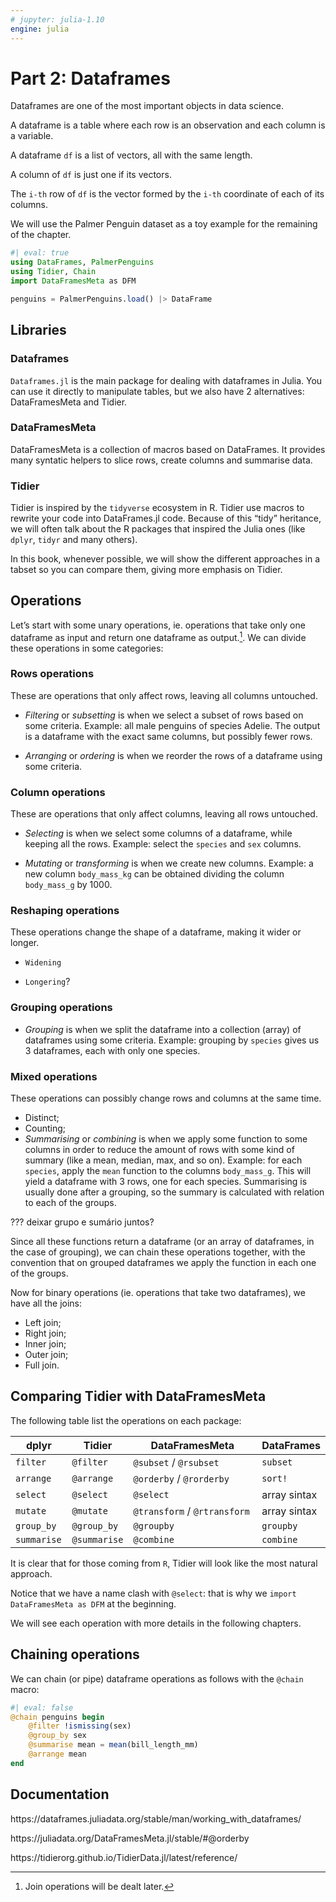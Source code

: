 ```yaml
---
# jupyter: julia-1.10
engine: julia
---
```


# Part 2: Dataframes

Dataframes are one of the most important objects in data science. 

A dataframe is a table where each row is an observation and each column is a variable.

::: {.callout}
A dataframe `df` is a list of vectors, all with the same length.

A column of `df` is just one if its vectors.

The `i-th` row of `df` is the vector formed by the `i-th` coordinate of each of its columns.
:::

We will use the Palmer Penguin dataset as a toy example for the remaining of the chapter.

```julia
#| eval: true
using DataFrames, PalmerPenguins
using Tidier, Chain
import DataFramesMeta as DFM

penguins = PalmerPenguins.load() |> DataFrame
```

## Libraries

### Dataframes

`Dataframes.jl` is the main package for dealing with dataframes in Julia. You can use it directly to manipulate tables, but we also have 2 alternatives: DataFramesMeta and Tidier. 

### DataFramesMeta

DataFramesMeta is a collection of macros based on DataFrames. It provides many syntatic helpers to slice rows, create columns and summarise data.

### Tidier

Tidier is inspired by the `tidyverse` ecosystem in R. Tidier use macros to rewrite your code into DataFrames.jl code. Because of this "tidy" heritance, we will often talk about the R packages that inspired the Julia ones (like `dplyr`, `tidyr` and many others).

In this book, whenever possible, we will show the different approaches in a tabset so you can compare them, giving more emphasis on Tidier.

## Operations

Let's start with some unary operations, ie. operations that take only one dataframe as input and return one dataframe as output.^[Join operations will be dealt later.]. We can divide these operations in some categories:

### Rows operations

These are operations that only affect rows, leaving all columns untouched.

- *Filtering* or *subsetting* is when we select a subset of rows based on some criteria. Example: all male penguins of species Adelie. The output is a dataframe with the exact same columns, but possibly fewer rows.

- *Arranging* or *ordering* is when we reorder the rows of a dataframe using some criteria.

### Column operations

These are operations that only affect columns, leaving all rows untouched.

- *Selecting* is when we select some columns of a dataframe, while keeping all the rows. Example: select the `species` and `sex` columns.

- *Mutating* or *transforming* is when we create new columns. Example: a new column `body_mass_kg` can be obtained dividing the column `body_mass_g` by 1000.

### Reshaping operations

These operations change the shape of a dataframe, making it wider or longer.

- `Widening`

- `Longering`?

### Grouping operations

- *Grouping* is when we split the dataframe into a collection (array) of dataframes using some criteria. Example: grouping by `species` gives us 3 dataframes, each with only one species.

### Mixed operations

These operations can possibly change rows and columns at the same time.

- Distinct;
- Counting;
- *Summarising* or *combining* is when we apply some function to some columns in order to reduce the amount of rows with some kind of summary (like a mean, median, max, and so on). Example: for each `species`, apply the `mean` function to the columns `body_mass_g`. This will yield a dataframe with 3 rows, one for each species. Summarising is usually done after a grouping, so the summary is calculated with relation to each of the groups.

??? deixar grupo e sumário juntos?

Since all these functions return a dataframe (or an array of dataframes, in the case of grouping), we can chain these operations together, with the convention that on grouped dataframes we apply the function in each one of the groups.

Now for binary operations (ie. operations that take two dataframes), we have all the joins:

- Left join;
- Right join;
- Inner join;
- Outer join;
- Full join.

## Comparing Tidier with DataFramesMeta

The following table list the operations on each package:

| dplyr       | Tidier       | DataFramesMeta               | DataFrames   |
|-------------|--------------|------------------------------|--------------|
| `filter`    | `@filter`    | `@subset` / `@rsubset`       | `subset`     |
| `arrange`   | `@arrange`   | `@orderby` / `@rorderby`     | `sort!`      |
| `select`    | `@select`    | `@select`                    | array sintax |
| `mutate`    | `@mutate`    | `@transform` / `@rtransform` | array sintax |
| `group_by`  | `@group_by`  | `@groupby`                   | `groupby`    |
| `summarise` | `@summarise` | `@combine`                   | `combine`    |

It is clear that for those coming from `R`, Tidier will look like the most natural approach.

Notice that we have a name clash with `@select`: that is why we `import DataFramesMeta as DFM` at the beginning.

We will see each operation with more details in the following chapters.

## Chaining operations

We can chain (or pipe) dataframe operations as follows with the `@chain` macro:

```julia
#| eval: false
@chain penguins begin
    @filter !ismissing(sex)
    @group_by sex
    @summarise mean = mean(bill_length_mm)
    @arrange mean
end
```

## Documentation

https://dataframes.juliadata.org/stable/man/working_with_dataframes/

https://juliadata.org/DataFramesMeta.jl/stable/#@orderby

https://tidierorg.github.io/TidierData.jl/latest/reference/